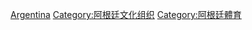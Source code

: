 [[Category:南美洲各国体育组织|Argentina]]
[[Category:阿根廷文化组织|Category:阿根廷文化组织]]
[[Category:阿根廷體育|Category:阿根廷體育]]